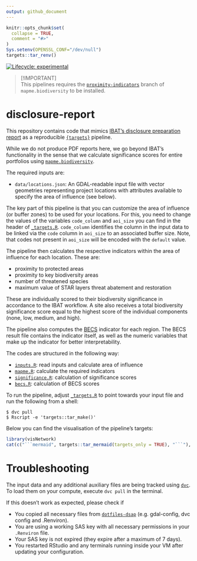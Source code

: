 ```yaml
---
output: github_document
---
```


<!-- README.md is generated from README.Rmd. Please edit that file -->

```r
knitr::opts_chunk$set(
  collapse = TRUE,
  comment = "#>"
)
Sys.setenv(OPENSSL_CONF="/dev/null")
targets::tar_renv()
```


<!-- badges: start -->
[![Lifecycle: experimental](https://img.shields.io/badge/lifecycle-experimental-orange.svg)](https://www.tidyverse.org/lifecycle/#experimental)
<!-- badges: end -->


> [!IMPORTANT]  
> This pipelines requires the [`proximity-indicators`](https://github.com/mapme-initiative/mapme.biodiversity/tree/proximity-indicators) 
> branch of `mapme.biodiversity` to be installed.


# disclosure-report

This repository contains code that mimics [IBAT's disclosure preparation report](https://www.ibat-alliance.org/sample-downloads) as a reproducible 
[`{targets}`](https://books.ropensci.org/targets/) pipeline.

While we do not produce PDF reports here, we go beyond IBAT's functionality in
the sense that we calculate significance scores for entire portfolios using
[`mapme.biodiversity`](https://github.com/mapme-initiative/mapme.biodiversity).

The required inputs are:

- `data/locations.json`: An GDAL-readable input file with vector geometries 
representing project locations with attributes available to specify the area 
of influence (see below).

The key part of this pipeline is that you can customize the area of influence 
(or buffer zones) to be used for your locations. For this, you need to
change the values of the variables `code_column` and `aoi_size` you can find
in the header of [`_targets.R`](_targets.R). `code_column` identifies the 
column in the input data to be linked via the `code` column in `aoi_size` 
to an associated buffer size. Note, that codes not present in `aoi_size` will
be encoded with the `default` value.

The pipeline then calculates the respective indicators within the area of influence 
for each location. These are:

- proximity to protected areas
- proximity to key biodiversity areas
- number of threatened species
- maximum value of STAR layers threat abatement and restoration

These are individually scored to their biodiversity significance in accordance
to the IBAT workflow. A site also receives a total biodiversity significance score
equal to the highest score of the individual components (none, low, medium, and high).

The pipeline also computes the [BECS](https://www.thebiodiversityconsultancy.com/fileadmin/uploads/tbc/Documents/Resources/ARTICULATING_AND_ASSESSING_BIODIVERSITY_IMPACT-BIAF.pdf) indicator for each region. The BECS result file contains the indicator
itself, as well as the numeric variables that make up the indicator for better
interpretability.

The codes are structured in the following way:

- [`inputs.R`](R/inputs.R): read inputs and calculate area of influence
- [`mapme.R`](R/mapme.R): calculate the required indicators
- [`significance.R`](R/significance.R): calculation of significance scores
- [`becs.R`](R/becs.R): calculation of BECS scores

To run the pipeline, adjust [`_targets.R`](_targets.R) to point towards your
input file and run the following from a shell:

```shell
$ dvc pull
$ Rscript -e 'targets::tar_make()'
```

Below you can find the visualisation of the pipeline's targets:

```r
library(visNetwork)
cat(c("```mermaid", targets::tar_mermaid(targets_only = TRUE), "```"), sep = "\n")
```

# Troubleshooting

The input data and any additional auxiliary files are being tracked using
[`dvc`](https://dvc.org/). To load them on your compute, execute `dvc pull` in
the terminal.

If this doesn't work as expected, please check if

- You copied all necessary files from
[`dotfiles-dsap`](https://github.com/mapme-initiative/dotfiles-dsap)
(e.g. gdal-config, dvc config and .Renviron).
- You are using a working SAS key with all necessary permissions in your
`.Renviron` file.
- Your SAS key is not expired (they expire after a maximum of 7 days).
- You restarted RStudio and any terminals running inside your VM after updating
  your configuration.
